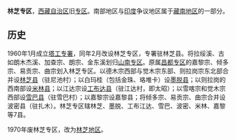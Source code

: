 {{Infobox Former Subdivision
|native_name = 
|conventional_long_name = 林芝专区
|common_name = 林芝专区
|subdivision = [[地级行政区|专区]]
|nation = {{PRC}}
|year_start = 1960年
|event_start = 
|date_start = 
|year_end = 1970年
|event_end = 
|date_end = 
|p1 = 昌都地区 (省级)
|flag_p1 = Flag of the People's Republic of China.svg
|s1 = 林芝地区
|flag_s1 = Flag of the People's Republic of China.svg
|image_flag = 
|image_coat = 
|image_map = 
|image_map_caption = 
|capital = 
|common_languages       = [[藏语|藏语]]
|stat_year1             = 
|stat_area1             = 
|stat_pop1              = 
|today = <br/>{{flag|China}}[[林芝市|林芝市]]（各自宣称，互不认可）<br/>{{flag|India}}[[阿魯納恰爾邦|阿魯納恰爾邦]]（各自宣称，互不认可）
}}
'''林芝专区'''，[[西藏自治区|西藏自治区]]旧[[专区|专区]]。南部地区与[[印度|印度]]争议地区属于[[藏南地区|藏南地区]]的一部分。
== 历史 ==
1960年1月成立[[塔工专署|塔工专署]]，同年2月改设林芝专区，专署驻林芝县。将拉绥溪、古如朗木杰溪、加查宗、朗宗、金东溪划归[[山南专区|山南专区]]。原属[[昌都专区|昌都专区]]的嘉黎宗、倾多宗、易贡宗、曲宗划入林芝专区。以德木宗西部与觉木宗东部、则拉岗宗东北部合并设[[林芝县|林芝县]]（驻尼池村）；以白玛桂（包括金珠、珞堆卡）设[[墨脱县|墨脱县]]；以则拉岗的西南部设[[米林县|米林县]]；以江达宗设[[工布达县|工布达县]]（驻江达村，即太昭）；以雪喀宗和觉木宗西部设[[雪巴县|雪巴县]]（驻雪巴村）；以嘉黎宗设嘉黎县；将倾多宗、易贡宗、曲宗合并设波密县（驻扎木）。林芝专区辖林芝、墨脱、工布江达、雪巴、波密、米林、嘉黎等7县。

1970年废林芝专区，改为[[林芝地区|林芝地区]]。
